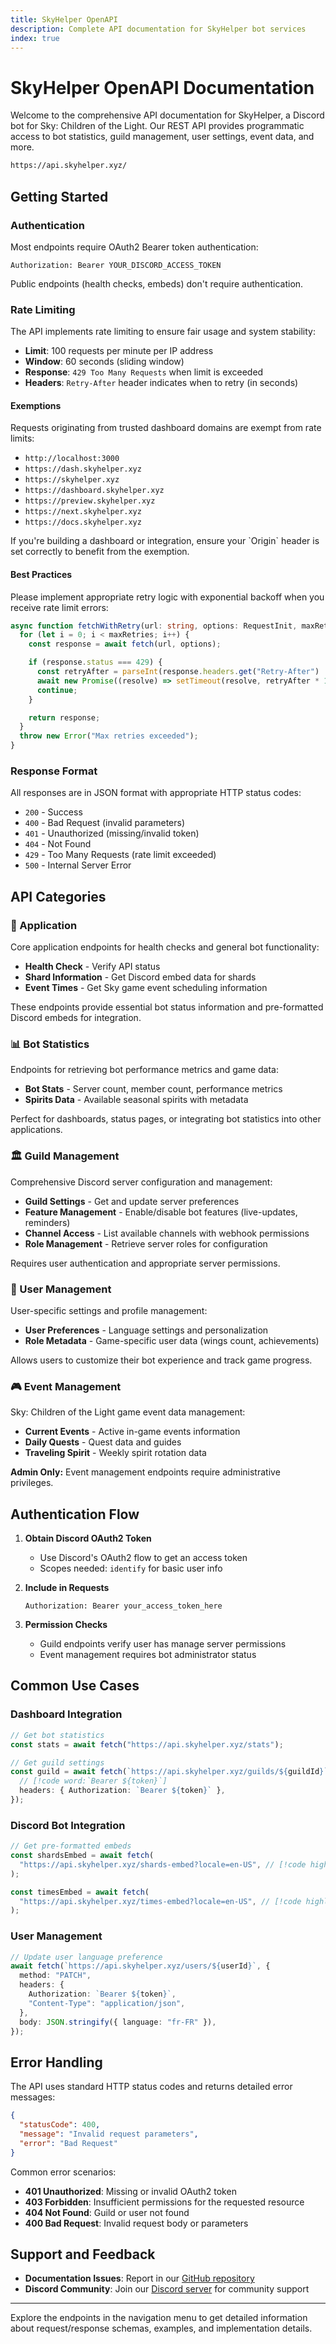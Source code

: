 ---
title: SkyHelper OpenAPI
description: Complete API documentation for SkyHelper bot services
index: true
---


# SkyHelper OpenAPI Documentation

Welcome to the comprehensive API documentation for SkyHelper, a Discord bot for Sky: Children of the Light. Our REST API provides programmatic access to bot statistics, guild management, user settings, event data, and more.

```bash title="BaseURL"
https://api.skyhelper.xyz/
```

## Getting Started

### Authentication

Most endpoints require OAuth2 Bearer token authentication:

```http
Authorization: Bearer YOUR_DISCORD_ACCESS_TOKEN
```

Public endpoints (health checks, embeds) don't require authentication.

### Rate Limiting

The API implements rate limiting to ensure fair usage and system stability:

- **Limit**: 100 requests per minute per IP address
- **Window**: 60 seconds (sliding window)
- **Response**: `429 Too Many Requests` when limit is exceeded
- **Headers**: `Retry-After` header indicates when to retry (in seconds)

#### Exemptions

Requests originating from trusted dashboard domains are exempt from rate limits:

- `http://localhost:3000`
- `https://dash.skyhelper.xyz`
- `https://skyhelper.xyz`
- `https://dashboard.skyhelper.xyz`
- `https://preview.skyhelper.xyz`
- `https://next.skyhelper.xyz`
- `https://docs.skyhelper.xyz`

<Callout type="info">
  If you're building a dashboard or integration, ensure your `Origin` header is set correctly to benefit from the exemption.
</Callout>

#### Best Practices

Please implement appropriate retry logic with exponential backoff when you receive rate limit errors:

```typescript
async function fetchWithRetry(url: string, options: RequestInit, maxRetries = 3) {
  for (let i = 0; i < maxRetries; i++) {
    const response = await fetch(url, options);

    if (response.status === 429) {
      const retryAfter = parseInt(response.headers.get("Retry-After") || "60");
      await new Promise((resolve) => setTimeout(resolve, retryAfter * 1000));
      continue;
    }

    return response;
  }
  throw new Error("Max retries exceeded");
}
```

### Response Format

All responses are in JSON format with appropriate HTTP status codes:

- `200` - Success
- `400` - Bad Request (invalid parameters)
- `401` - Unauthorized (missing/invalid token)
- `404` - Not Found
- `429` - Too Many Requests (rate limit exceeded)
- `500` - Internal Server Error

## API Categories

### 🔧 Application

Core application endpoints for health checks and general bot functionality:

- **Health Check** - Verify API status
- **Shard Information** - Get Discord embed data for shards
- **Event Times** - Get Sky game event scheduling information

These endpoints provide essential bot status information and pre-formatted Discord embeds for integration.

### 📊 Bot Statistics

Endpoints for retrieving bot performance metrics and game data:

- **Bot Stats** - Server count, member count, performance metrics
- **Spirits Data** - Available seasonal spirits with metadata

Perfect for dashboards, status pages, or integrating bot statistics into other applications.

### 🏛️ Guild Management

Comprehensive Discord server configuration and management:

- **Guild Settings** - Get and update server preferences
- **Feature Management** - Enable/disable bot features (live-updates, reminders)
- **Channel Access** - List available channels with webhook permissions
- **Role Management** - Retrieve server roles for configuration

Requires user authentication and appropriate server permissions.

### 👤 User Management

User-specific settings and profile management:

- **User Preferences** - Language settings and personalization
- **Role Metadata** - Game-specific user data (wings count, achievements)

Allows users to customize their bot experience and track game progress.

### 🎮 Event Management

Sky: Children of the Light game event data management:

- **Current Events** - Active in-game events information
- **Daily Quests** - Quest data and guides
- **Traveling Spirit** - Weekly spirit rotation data

<Callout type="warn">**Admin Only:** Event management endpoints require administrative privileges.</Callout>

## Authentication Flow

1. **Obtain Discord OAuth2 Token**

   - Use Discord's OAuth2 flow to get an access token
   - Scopes needed: `identify` for basic user info

2. **Include in Requests**

   ```http
   Authorization: Bearer your_access_token_here
   ```

3. **Permission Checks**
   - Guild endpoints verify user has manage server permissions
   - Event management requires bot administrator status

## Common Use Cases

### Dashboard Integration

```typescript
// Get bot statistics
const stats = await fetch("https://api.skyhelper.xyz/stats");

// Get guild settings
const guild = await fetch(`https://api.skyhelper.xyz/guilds/${guildId}`, {
  // [!code word:`Bearer ${token}`]
  headers: { Authorization: `Bearer ${token}` },
});
```

### Discord Bot Integration

```typescript
// Get pre-formatted embeds
const shardsEmbed = await fetch(
  "https://api.skyhelper.xyz/shards-embed?locale=en-US", // [!code highlight]
);

const timesEmbed = await fetch(
  "https://api.skyhelper.xyz/times-embed?locale=en-US", // [!code highlight]
);
```

### User Management

```typescript
// Update user language preference
await fetch(`https://api.skyhelper.xyz/users/${userId}`, {
  method: "PATCH",
  headers: {
    Authorization: `Bearer ${token}`,
    "Content-Type": "application/json",
  },
  body: JSON.stringify({ language: "fr-FR" }),
});
```

## Error Handling

The API uses standard HTTP status codes and returns detailed error messages:

```json
{
  "statusCode": 400,
  "message": "Invalid request parameters",
  "error": "Bad Request"
}
```

Common error scenarios:

- **401 Unauthorized**: Missing or invalid OAuth2 token
- **403 Forbidden**: Insufficient permissions for the requested resource
- **404 Not Found**: Guild or user not found
- **400 Bad Request**: Invalid request body or parameters

## Support and Feedback

- **Documentation Issues**: Report in our [GitHub repository](https://github.com/imnaiyar/SkyHelper)
- **Discord Community**: Join our [Discord server](https://discord.com/invite/2rjCRKZsBb) for community support

---

Explore the endpoints in the navigation menu to get detailed information about request/response schemas, examples, and implementation details.
